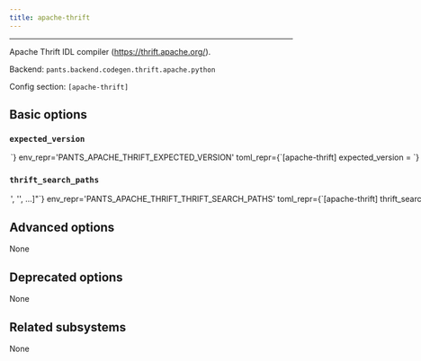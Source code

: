 ```yaml
---
title: apache-thrift
---
```



---

Apache Thrift IDL compiler (https://thrift.apache.org/).

Backend: <span className="color--primary">`pants.backend.codegen.thrift.apache.python`</span>

Config section: <span className="color--primary">`[apache-thrift]`</span>

<span className={styles.options}>

## Basic options

### `expected_version`

<Option
  cli_repr={`--apache-thrift-expected-version=<str>`}
  env_repr='PANTS_APACHE_THRIFT_EXPECTED_VERSION'
  toml_repr={`[apache-thrift]
expected_version = <str>`}
  default_repr={`0.15`}
>

The major/minor version of Apache Thrift that you are using, such as `0.15`.

Pants will only use Thrift binaries from `--thrift-search-paths` that have the expected version, and it will error if none are found.

Do not include the patch version.

</Option>

### `thrift_search_paths`

<Option
  cli_repr={`--apache-thrift-thrift-search-paths="['<str>', '<str>', ...]"`}
  env_repr='PANTS_APACHE_THRIFT_THRIFT_SEARCH_PATHS'
  toml_repr={`[apache-thrift]
thrift_search_paths = [
    '<str>',
    '<str>',
    ...,
]`}
  default_repr={`[\n  "<PATH>"\n]`}
  target_field_name='apache_thrift_thrift_search_paths'
>

A list of paths to search for Thrift.

Specify absolute paths to directories with the `thrift` binary, e.g. `/usr/bin`. Earlier entries will be searched first.

The special string `"<PATH>"` will expand to the contents of the PATH env var.

</Option>

## Advanced options

None

## Deprecated options

None

## Related subsystems

None

</span>
